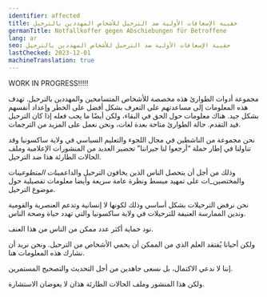 ```yaml
---
identifier: affected
title: حقيبة الإسعافات الأولية ضد الترحيل للأشخاص المهددين بالترحيل
germanTitle: Notfallkoffer gegen Abschiebungen für Betroffene
lang: ar
seo: حقيبة الإسعافات الأولية ضد الترحيل للأشخاص المهددين بالترحيل
lastChecked: 2023-12-01
machineTranslation: true
---
```


WORK IN PROGRESS!!!!!

مجموعة أدوات الطوارئ هذه مخصصة للأشخاص المتسامحين والمهددين بالترحيل.
تهدف هذه المعلومات إلى مساعدتهم على التعرف بشكل أفضل على الخطر وإعداد أنفسهم بشكل جيد. هناك معلومات حول الحق في البقاء، ولكن أيضًا ما يجب فعله إذا كان الترحيل قيد التقدم.
حالة الطوارئ متاحة بعدة لغات، ونحن نعمل على المزيد من الترجمات.

<BlockBox identifier="detention">
    <Block identifier="detention" collection="flyers"/>
</BlockBox>


نحن مجموعة من الناشطين في مجال اللجوء والتعليم السياسي في ولاية ساكسونيا وقد تناولنا في إطار حملة “أرجعوا لنا جيراننا” تحضير العديد من المنشورات الإعلامية وملف الحالات الطارئة هذا ضد الترحيل.

وذلك من أجل أن يتحصل الناس الذين يخافون الترحيل والداعمين*ات المتطوعين*ات والمختصين_ات على تمهيد مبسط ونظرة عامة سريعة وأيضا معلومات تفصيلية حول موضوع الترحيل.

نحن نرفض الترحيلات بشكل أساسي وذلك لكونها لا إنسانية وتدعم العنصرية والقومية وندين الممارسة العنيفة للترحيلات في ولاية ساكسونيا والتي تهدد حياة وصحة الناس.

نود حماية أكثر عدد ممكن من الناس من هذا العنف.

ولكن أحيانا يُفتقد العلم الذي من الممكن أن يحمي الأشخاص من الترحيل. ونحن نريد أن نشارك هذه المعلومات هنا.

إننا لا ندعي الاكتمال، بل نسعى جاهدين من أجل التحديث والتصحيح المستمرين.

ولكن هذا المنشور وملف الحالات الطارئة هذان لا يعوضان الاستشارة.
